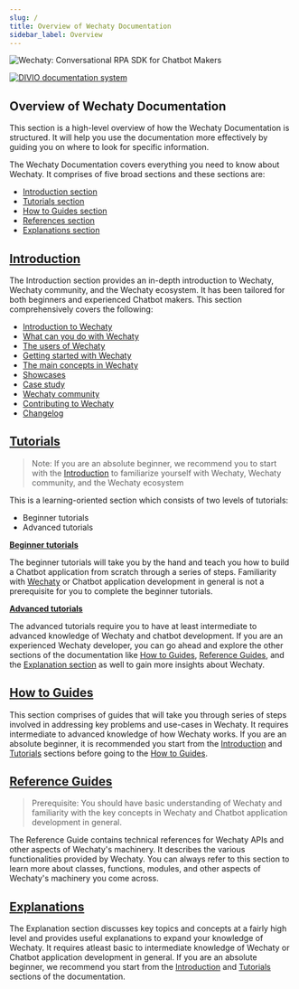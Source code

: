 ```yaml
---
slug: /
title: Overview of Wechaty Documentation
sidebar_label: Overview
---
```


![Wechaty: Conversational RPA SDK for Chatbot Makers](/img/wechaty-logo.svg)

[![DIVIO documentation system](https://img.shields.io/badge/DIVIO-Documentation%20System-blue)](https://documentation.divio.com/)

## Overview of Wechaty Documentation

This section is a high-level overview of how the Wechaty Documentation is structured. It will help you use the documentation more effectively by guiding you on where to look for specific information.

The Wechaty Documentation covers everything you need to know about Wechaty. It comprises of five broad sections and these sections are:

- [Introduction section](/overview.mdx)
- [Tutorials section](getting-started/overview.mdx)
- [How to Guides section](howto/overview.mdx)
- [References section](references/overview.mdx)
- [Explanations section](explanations/overview.mdx)

## [Introduction](/overview.mdx)

The Introduction section provides an in-depth introduction to Wechaty, Wechaty community, and the Wechaty ecosystem. It has been tailored for both beginners and experienced Chatbot makers. This section comprehensively covers the following:

- [Introduction to Wechaty](/overview.mdx)
- [What can you do with Wechaty](/what-can-you-do-with-wechaty.md)
- [The users of Wechaty](/who-is-using-wechaty.md)
- [Getting started with Wechaty](/getting-started-with-wechaty.mdx)
- [The main concepts in Wechaty](/main-concepts-in-wechaty.md)
- [Showcases](/showcases/overview.md)
- [Case study](/case-study/overview.md)
- [Wechaty community](/community/overview.mdx)
- [Contributing to Wechaty](/contributing/overview.md)
- [Changelog](/changelog.md)

## [Tutorials](getting-started/overview.mdx)

> Note: If you are an absolute beginner, we recommend you to start with the [Introduction](/overview.mdx) to familiarize yourself with Wechaty, Wechaty community, and the Wechaty ecosystem


This is a learning-oriented section which consists of two levels of tutorials:
- Beginner tutorials
- Advanced tutorials

**[Beginner tutorials](getting-started/overview.mdx)**

The beginner tutorials will take you by the hand and teach you how to build a Chatbot application from scratch through a series of steps. Familiarity with [Wechaty](/) or Chatbot application development in general is not a prerequisite for you to complete the beginner tutorials.

**[Advanced tutorials](/tutorials/docker.md)**

The advanced tutorials require you to have at least intermediate to advanced knowledge of Wechaty and chatbot development. If you are an experienced Wechaty developer, you can go ahead and explore the other sections of the documentation like [How to Guides](howto/overview.mdx), [Reference Guides](references/overview.mdx), and the [Explanation section](explanations/overview.mdx) as well to gain more insights about Wechaty.


## [How to Guides](howto/overview.mdx)

This section comprises of guides that will take you through series of steps involved in addressing key problems and use-cases in Wechaty. It requires intermediate to advanced knowledge of how Wechaty works. If you are an absolute beginner, it is recommended you start from the [Introduction](/overview.mdx) and [Tutorials](getting-started/overview.mdx) sections before going to the [How to Guides](howto/overview.mdx).

## [Reference Guides](references/overview.mdx)

> Prerequisite: You should have basic understanding of Wechaty and familiarity with the key concepts in Wechaty and Chatbot application development in general.

The Reference Guide contains technical references for Wechaty APIs and other aspects of Wechaty's machinery. It describes the various functionalities provided by Wechaty. You can always refer to this section to learn more about classes, functions, modules, and other aspects of Wechaty's machinery you come across.

## [Explanations](explanations/overview.mdx)

The Explanation section discusses key topics and concepts at a fairly high level and provides useful explanations to expand your knowledge of Wechaty. It requires atleast basic to intermediate knowledge of Wechaty or Chatbot application development in general. If you are an absolute beginner, we recommend you start from the [Introduction](/overview.mdx) and [Tutorials](getting-started/overview.mdx) sections of the documentation.
